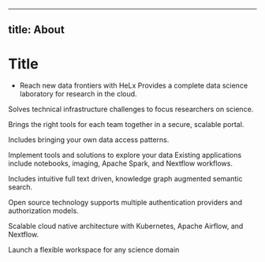 
---
title: About
---
# Title

- Reach new data frontiers with HeLx
Provides a complete data science laboratory for research in the cloud.

Solves technical infrastructure challenges to focus researchers on science.

Brings the right tools for each team together in a secure, scalable portal.

Includes bringing your own data access patterns.

Implement tools and solutions to explore your data
Existing applications include notebooks, imaging, Apache Spark, and Nextflow workflows.

Includes intuitive full text driven, knowledge graph augmented semantic search.

Open source technology supports multiple authentication providers and authorization models.

Scalable cloud native architecture with Kubernetes, Apache Airflow, and Nextflow.

Launch a flexible workspace for any science domain
